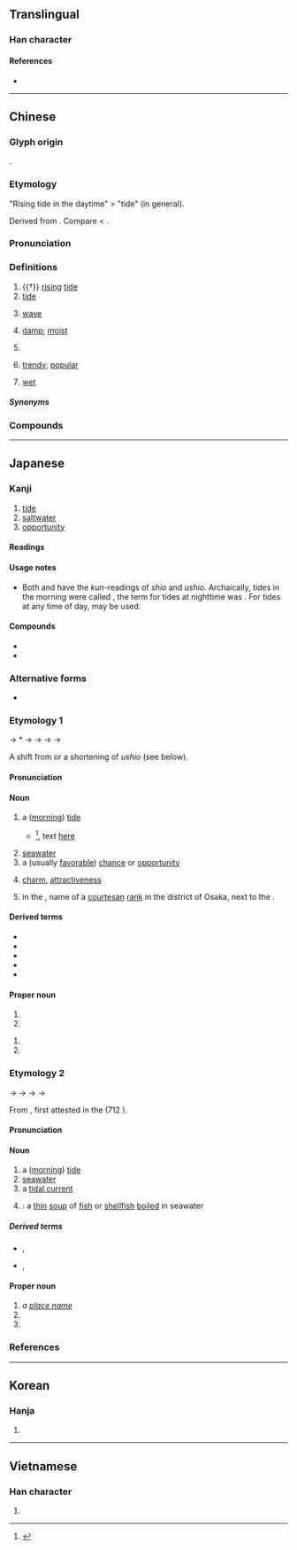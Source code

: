 {{character info/new}}
{{character info|0x2F90F}}
==Translingual==

===Han character===
{{stroke order|strokes=15}}
{{Han char|rn=85|rad=水|as=12|sn=15|four=37120|canj=EJJB|ids=⿰氵朝}}

====References====
* {{Han ref|kx=0650.190|dkj=18277|dj=1060.180|hdz=31737.050|uh=6F6E|ud=28526|bh=BCE9|bd=48361}}

----

==Chinese==
{{zh-forms}}
{{zh-wp}}

===Glyph origin===
{{Han etym}}
{{Han compound|水|朝|alt1=氵|ls=psc|c1=s|c2=p|t1=water}}.

===Etymology===
"Rising tide in the daytime" > "tide" (in general).

Derived from {{och-l|朝|morning}}. Compare {{och-l|汐|evening tide; ebb}} < {{och-l|夕|evening}}.

===Pronunciation===
{{zh-pron
|m=cháo
|c=ciu4
|h=pfs=
|md=
|mn=tiô/tiâu
|mn_note=tiô - vernacular; tiâu - literary
|mn-t=dio5/diê5
|mn-t_note=dio5 - Shantou; diê5 - Chaozhou
|w=3zau
|mc=y
|oc=y
|cat=n,a
}}

===Definitions===
{{zh-hanzi}}

# {{†}} [[rising]] [[tide]]
# [[tide]]
#: {{zh-syn|潮汐}}
#: {{zh-x|潮起潮落|ebb and flow}}
# {{lb|zh|metaphorical}} [[wave]]
#: {{zh-x|思潮|zeitgeist}}
#: {{zh-x|移民 潮|'''wave''' of mass migration}}
# [[damp]]; [[moist]]
# {{zh-abbrev|潮州|[[Chaozhou]]}}
#: {{zh-x|潮音|'''Teochew''' pronunciation}}
# [[trendy]]; [[popular]]
#: {{zh-also|潮流}}
#: {{zh-x|潮語|'''trendy''' words; new slang|C}}
# {{lb|zh|dialectal}} [[wet]] {{attention|zh|which dialect?}}

=====Synonyms=====
{{zh-dial|濕}}

===Compounds===
{{zh-der|潮汕:Chaoshan|潮州:Chaozhou|潮流|人潮|伍員乘潮|低潮|佳評如潮|來潮|保路風潮|反高潮|受潮|回歸潮|回潮|大潮|太陰潮|學潮|寒潮|小潮|工潮|弄潮|弄潮兒|引潮力|張潮|心潮|心潮澎湃|心血來潮|怒潮|思潮|政潮|新潮|新潮流|暗潮|暗潮洶湧|暴潮|氣象潮|泛潮|浙江潮|浪潮|海寧觀潮|海潮|海潮音|湧潮|漲潮|潮位|潮信|潮劇|潮力發電|潮安縣|潮差|潮樂|潮氣|潮水|潮汐|潮汐預報|潮汛|潮湧|潮溼|潮熱|潮白|潮神|潮紅|潮菸|潮解|潮銀|潮音|潮音洞|熱潮|犯潮|狂潮|瘋狗潮|發潮|紅潮|落潮|蘇海韓潮|西潮|親潮|返潮|退潮|逃亡潮|錢塘潮|錢潮|錢王射潮|防潮|韓海蘇潮|順應潮流|風潮|風起潮湧|高潮|高潮迭起|鬧風潮|黑潮|鼓動風潮|時潮}}

{{zh-cat|Intermediate}}

----

==Japanese==

===Kanji===
{{ja-kanji|grade=6|rs=水12}}

# [[tide]]
# [[saltwater]]
# [[opportunity]]

====Readings====
{{ja-readings
|goon=じょう<でう
|kanon=ちょう<てう
|kun=うしお-<うしほ-, しお-<しほ-
|nanori=いた, しおい, しおり
}}

====Usage notes====
* Both {{ja-l|潮}} and {{ja-l|汐}} have the ''kun''-readings of ''shio'' and ''ushio''. Archaically, tides in the morning were called {{m|ja|朝潮|tr=asashio}}, the term for tides at nighttime was {{m|ja|夕汐|tr=yūshio}}. For tides at any time of day, {{m|ja|潮汐|tr=chōseki}} may be used.

====Compounds====
{{der-top|Compounds}}
* {{ja-r|潮%汐|ちょう%せき|[[tide]]}}
* {{ja-r|怒%潮|ど%ちょう}}
{{der-bottom}}

===Alternative forms===
* {{sense|for tides in the [[evening]]}} {{ja-l|汐}}

===Etymology 1===
{{ja-kanjitab|しお|yomi=k}}
{{IPAchar|/usipo/}} → *{{IPAchar|/isipo/}} → {{IPAchar|/sipo/}} → {{IPAchar|/ɕifo/}} → {{IPAchar|/ɕiwo/}} → {{IPAchar|/ɕio/}}

A shift from or a shortening of {{inh|ja|ojp|sort=しお|-}} ''ushio'' (see below).

====Pronunciation====
{{ja-pron|y=k|しお|acc=2|acc_ref=DJR}}

====Noun====
{{ja-noun|しお|hhira=しほ}}

# a ([[morning]]) [[tide]]
#* {{RQ:Man'yōshū|18|4045}}<ref>{{R:Man'yōshū 4}}</ref>, text [http://jti.lib.virginia.edu/japanese/manyoshu/Man18Yo.html#4045 here]
#*: {{ja-usex|m=於伎敝欲里 美知久流'''之保'''能 伊也麻之尓 安我毛布支見我 弥不根可母加礼|m_kana=おきへより みちくる'''しほ'''の いやましに あがもふきみが みふねかもかれ|沖%辺 より 満ち来る '''潮''' の いや増し に 我が 思ふ 君 が 御%船 か も かれ|おき%べ より みちくる '''しほ''' の いやまし に あが もふ きみ が み%ふね か も かれ|rom=okibe yori michikuru '''shio''' no iyamashi ni aga 'mou kimi ga mifune ka mo kare|My lord[,] for whom I long more and more like the '''tide''' coming up from the offing, could that there be your boat?<ref>{{cite-book|1963|Jan Lodewijk Pierson, Jr.|The Manyôśû Translated and Annotated Book XVIII|publisher=Brill Archive|page=14}}</ref>|sort=しお}}
# [[seawater]]
# a (usually [[favorable]]) [[chance]] or [[opportunity]]
#: {{synonyms|ja|潮時|tr=shiodoki}}
# [[charm]], [[attractive]]ness
#: {{synonyms|ja|愛嬌|tr=aikyō}}
# {{lb|ja|historical|sort=しお}} in the {{w|Edo period}}, name of a [[courtesan]] [[rank]] in the {{w|Shinmachi}} district of Osaka, next to the {{m|ja|鹿恋|tr=kakoi}}.

====Derived terms====
{{der-top}}
* {{ja-r|塩|しお|[[salt]]}}
* {{ja-r|潮%時|しお%どき}}
* {{ja-r|朝%潮|あさ%しお|[[morning]] tide}}
* {{ja-r|真%潮|ま%しお}}
* {{ja-r|夕%潮|ゆう%しお|[[evening]] tide}}
{{der-bottom}}

====Proper noun====
{{ja-pos|proper|しお|hhira=しほ}}

# {{surname|ja|A=a|sort=しお}}
# {{given name|ja|female|A=a|sort=しお}}

{{ja-pos|proper|しほ}}

# {{surname|ja|A=a|sort=しほ}}
# {{given name|ja|female|A=a|sort=しほ}}

===Etymology 2===
{{ja-kanjitab|うしお|yomi=k}}
{{IPAchar|/usipo/}} → {{IPAchar|/usipo/}} → {{IPAchar|/uɕifo/}} → {{IPAchar|/uɕiwo/}} → {{IPAchar|/uɕio/}}

From {{inh|ja|ojp|sort=うしお|-}}, first attested in the ''{{w|Kojiki}}'' (712 {{CE}}).

====Pronunciation====
{{ja-pron|y=k|うしお|acc=0|acc_ref=DJR}}

====Noun====
{{ja-noun|うしお|hhira=うしほ}}

# a ([[morning]]) [[tide]]
# [[seawater]]
# a [[tidal current]]
#: {{synonyms|ja|潮流|tr=chōryū}}
# {{short for|ja|潮汁|tr=ushiojiru|nodot=1}}: a [[thin]] [[soup]] of [[fish]] or [[shellfish]] [[boil]]ed in seawater

=====Derived terms=====
{{der-top}}
* {{ja-r|潮%汁|うしお%じる}}, {{ja-r|潮%煮|うしお%に}}
* {{ja-r|潮%染|うしお%ぞめ|rom=-}}, {{ja-r|潮%染め|うしお%ぞめ}}
{{der-bottom}}

====Proper noun====
{{ja-pos|proper|うしお|hhira=うしほ}}

# ''a [[place name]]''
# {{surname|ja|A=a|sort=うしお}}
# {{given name|ja|female|A=a|sort=うしお}}

===References===
<references/>

----

==Korean==

===Hanja===
{{ko-hanja|hangeul=[[조]]|eumhun=|rv=jo|mr=cho|y=co}}

# {{rfdef|ko|sort=水12}}

----

==Vietnamese==

===Han character===
{{vi-hantu|[[triều]], [[trào]], [[xèo]], [[rều]]|rs=水12}}

# {{rfdef|vi|sort=水12}}